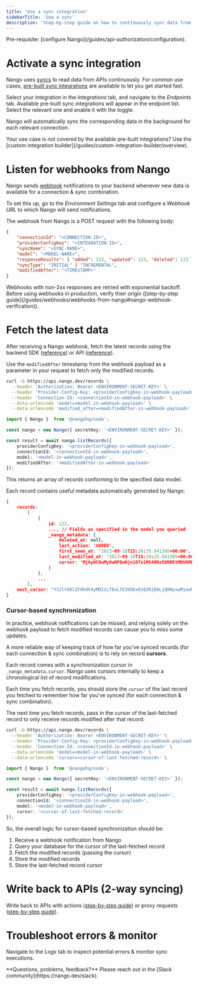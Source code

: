 ```yaml
---
title: 'Use a sync integration'
sidebarTitle: 'Use a sync'
description: 'Step-by-step guide on how to continuously sync data from an API using a sync integration.'
---
```


<Info>
Pre-requisite: [configure Nango](/guides/api-authorization/configuration).
</Info>

# Activate a sync integration

Nango uses [syncs](/guides/syncs/overview) to read data from APIs continuously. For common use cases, [pre-built sync integrations](/guides/pre-built-integrations/overview) are available to let you get started fast.

Select your integration in the _Integrations_ tab, and navigate to the _Endpoints_ tab. Available pre-built sync integrations will appear in the endpoint list. Select the relevant one and enable it with the toggle.

Nango will automatically sync the corresponding data in the background for each relevant connection.

<Tip>
Your use case is not covered by the available pre-built integrations? Use the [custom integration builder](/guides/custom-integration-builder/overview).
</Tip>

# Listen for webhooks from Nango

Nango sends [webhook](/guides/webhooks/webhooks-from-nango) notifications to your backend whenever new data is available for a connection & sync combination.

To set this up, go to the _Environment Settings_ tab and configure a _Webhook URL_ to which Nango will send notifications.

The webhook from Nango is a POST request with the following body:
```json
{
    "connectionId": "<CONNECTION-ID>",
    "providerConfigKey": "<INTEGRATION-ID>",
    "syncName": "<SYNC-NAME>",
    "model": "<MODEL-NAME>",
    "responseResults": { "added": 123, "updated": 123, "deleted": 123 },
    "syncType": "INITIAL" | "INCREMENTAL",
    "modifiedAfter": "<TIMESTAMP>"
}
```

<Tip>
Webhooks with non-2xx responses are retried with exponential backoff.
</Tip>

<Warning>
Before using webhooks in production, verify their origin ([step-by-step guide](/guides/webhooks/webhooks-from-nango#nango-webhook-verification)).
</Warning>

# Fetch the latest data

After receiving a Nango webhook, fetch the latest records using the backend SDK ([reference](/reference/sdks/node#get-records)) or API ([reference](/reference/api/sync/records-list)).

Use the `modifiedAfter` timestamp from the webhook payload as a parameter in your request to fetch only the modified records.

<Tabs>

<Tab title="cURL (standard endpoint)">

```bash
curl -G https://api.nango.dev/records \
  --header 'Authorization: Bearer <ENVIRONMENT-SECRET-KEY>' \
  --header 'Provider-Config-Key: <providerConfigKey-in-webhook-payload>' \
  --header 'Connection-Id: <connectionId-in-webhook-payload>' \
  --data-urlencode 'model=<model-in-webhook-payload>' \
  --data-urlencode 'modified_after=<modifiedAfter-in-webhook-payload>' \

```

</Tab>

<Tab title="Node SDK">

```ts
import { Nango }  from '@nangohq/node';

const nango = new Nango({ secretKey: '<ENVIRONMENT-SECRET-KEY>' });

const result = await nango.listRecords({
    providerConfigKey: '<providerConfigKey-in-webhook-payload>',
    connectionId: '<connectionId-in-webhook-payload>',
    model: '<model-in-webhook-payload>',
    modifiedAfter: '<modifiedAfter-in-webhook-payload>'
});
```
</Tab>

</Tabs>

This returns an array of records conforming to the specified data model.

Each record contains useful metadata automatically generated by Nango:

```json
{
    records:
        [
            {
                id: 123,
                ..., // Fields as specified in the model you queried
                _nango_metadata: {
                    deleted_at: null,
                    last_action: 'ADDED',
                    first_seen_at: '2023-09-18T15:20:35.941305+00:00',
                    last_modified_at: '2023-09-18T15:20:35.941305+00:00',
                    cursor: 'MjAyNC0wMy0wNFQwNjo1OTo1MS40NzE0NDEtMDU6MDB8fDE1Y2NjODA1LTY0ZDUtNDk0MC1hN2UwLTQ1ZmM3MDQ5OTdhMQ=='
                }
            },
            ...
        ],
    next_cursor: "Y3JlYXRlZF9hdF4yMDIzLTExLTE3VDExOjQ3OjE0LjQ0NyswMjowMHxpZF4xYTE2MTYwMS0yMzk5LTQ4MzYtYWFiMi1mNjk1ZWI2YTZhYzI"
}
```

### Cursor-based synchronization

In practice, webhook notifications can be missed, and relying solely on the webhook payload to fetch modified records can cause you to miss some updates.

A more reliable way of keeping track of how far you've synced records (for each connection & sync combination) is to rely on record **cursors**.

Each record comes with a synchronization cursor in `_nango_metadata.cursor`. Nango uses cursors internally to keep a chronological list of record modifications.

Each time you fetch records, you should store the `cursor` of the last record you fetched to remember how far you've synced (for each connection & sync combination).

The next time you fetch records, pass in the cursor of the last-fetched record to only receive records modified after that record:

<Tabs>

<Tab title="cURL (standard endpoint)">

```bash
curl -G https://api.nango.dev/records \
  --header 'Authorization: Bearer <ENVIRONMENT-SECRET-KEY>' \
  --header 'Provider-Config-Key: <providerConfigKey-in-webhook-payload>' \
  --header 'Connection-Id: <connectionId-in-webhook-payload>' \
  --data-urlencode 'model=<model-in-webhook-payload>' \
  --data-urlencode 'cursor=<cursor-of-last-fetched-record>' \

```

</Tab>

<Tab title="Node SDK">

```ts
import { Nango }  from '@nangohq/node';

const nango = new Nango({ secretKey: '<ENVIRONMENT-SECRET-KEY>' });

const result = await nango.listRecords({
    providerConfigKey: '<providerConfigKey-in-webhook-payload>',
    connectionId: '<connectionId-in-webhook-payload>',
    model: '<model-in-webhook-payload>',
    cursor: '<cursor-of-last-fetched-record>'
});
```
</Tab>

</Tabs>

So, the overall logic for cursor-based synchronization should be:
1. Receive a webhook notification from Nango
2. Query your database for the cursor of the last-fetched record
3. Fetch the modified records (passing the cursor)
4. Store the modified records
5. Store the last-fetched record cursor


# Write back to APIs (2-way syncing)

Write back to APIs with actions ([step-by-step guide](/guides/actions/use-an-action)) or proxy requests ([step-by-step guide](/guides/individual-requests)).

# Troubleshoot errors & monitor

Navigate to the _Logs_ tab to inspect potential errors & monitor sync executions.

<Tip>
**Questions, problems, feedback?** Please reach out in the [Slack community](https://nango.dev/slack).
</Tip>
